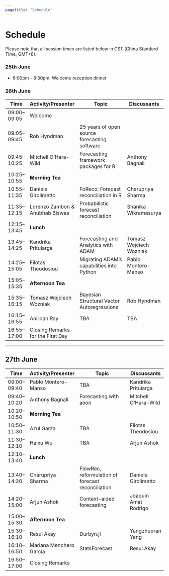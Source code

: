 ```yaml
---
pagetitle: "Schedule"
---
```


::::::: grid
::: {#sponsors_banner .g-col-12 .title}
# Schedule
:::

::: {.g-col-12 .full_text_block}
Please note that all session times are listed below in CST (China Standard Time, GMT+8).

### 25th June

-   6:00pm - 8:30pm: Welcome reception dinner


### 26th June


| Time         | Activity/Presenter                        | Topic                                             | Discussants               |
|--------------|-------------------------------------------|---------------------------------------------------|---------------------------|
| 09:00–09:05  | Welcome                                   |                                                   |                           |
| 09:05–09:45  | Rob Hyndman                              | 25 years of open source forecasting software      |                           |
| 09:45–10:25  | Mitchell O'Hara-Wild                      | Forecasting framework packages for R              | Anthony Bagnall          |
| 10:25–10:55  | **Morning Tea**                               |                                                   |                           |
| 10:55–11:35  | Daniele Girolimetto                       | FoReco: Forecast reconciliation in R              | Charupriya Sharma         |
| 11:35–12:15  | Lorenzo Zambon & Anubhab Biswas           | Probabilistic forecast reconciliation             | Shanika Wikramasurya      |
| 12:15–13:45  | **Lunch**                                     |                                                   |                           |
| 13:45–14:25  | Kandrika Pritularga                       | Forecasting and Analytics with ADAM               | Tomasz Wojciech Wozniak   |
| 14:25–15:05  | Filotas Theodosiou                        | Migrating ADAM's capabilities into Python         | Pablo Montero-Manso       |
| 15:05–15:35  | **Afternoon Tea**                             |                                                   |                           |
| 15:35–16:15  | Tomasz Wojciech Wozniak                   | Bayesian Structural Vector Autoregressions        | Rob Hyndman               |
| 16:15–16:55  | Anirban Ray                               | TBA                                               | TBA                       |
| 16:55–17:00  | Closing Remarks for the First Day         |                                                   |                           |

---

## 27th June

| Time         | Activity/Presenter                        | Topic                                             | Discussants               |
|--------------|-------------------------------------------|---------------------------------------------------|---------------------------|
| 09:00–09:40  | Pablo Montero-Manso                       | TBA                                               | Kandrika Pritularga       |
| 09:40–10:20  | Anthony Bagnall                           | Forecasting with aeon                             | Mitchell O'Hara-Wild      |
| 10:20–10:50  | **Morning Tea**                               |                                                   |                           |
| 10:50–11:30  | Azul Garza                                | TBA                                               | Filotas Theodosiou        |
| 11:30–12:10  | Haixu Wu                                  | TBA                                               | Arjun Ashok               |
| 12:10–13:40  | **Lunch**                                     |                                                   |                           |
| 13:40–14:20  | Charupriya Sharma                         | FlowRec, reformulation of forecast reconciliation | Daniele Girolimetto       |
| 14:20–15:00  | Arjun Ashok                               | Context-aided forecasting                         | Joaquin Amat Rodrigo      |
| 15:00–15:30  | **Afternoon Tea**                             |                                                   |                           |
| 15:30–16:10  | Resul Akay                                | Durbyn.jl                                         | Yangzhuoran Yang          |
| 16:10–16:50  | Mariana Menchero García                   | StatsForecast                                     | Resul Akay                |
| 16:50–17:00  | Closing Remarks                           |                                                   |                           |
:::

<div>

</div>
:::::::
